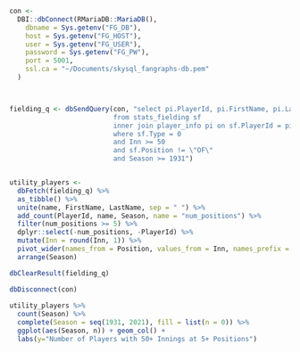 ```r


con <-
  DBI::dbConnect(RMariaDB::MariaDB(),
    dbname = Sys.getenv("FG_DB"),
    host = Sys.getenv("FG_HOST"),
    user = Sys.getenv("FG_USER"),
    password = Sys.getenv("FG_PW"),
    port = 5001,
    ssl.ca = "~/Documents/skysql_fangraphs-db.pem"
  )



fielding_q <- dbSendQuery(con, "select pi.PlayerId, pi.FirstName, pi.LastName, Season, sf.Position, Inn 
                          from stats_fielding sf
                          inner join player_info pi on sf.PlayerId = pi.PlayerId
                          where sf.Type = 0
                          and Inn >= 50
                          and sf.Position != \"OF\"
                          and Season >= 1931")


utility_players <-
  dbFetch(fielding_q) %>%
  as_tibble() %>%
  unite(name, FirstName, LastName, sep = " ") %>%
  add_count(PlayerId, name, Season, name = "num_positions") %>%
  filter(num_positions >= 5) %>%
  dplyr::select(-num_positions, -PlayerId) %>%
  mutate(Inn = round(Inn, 1)) %>%
  pivot_wider(names_from = Position, values_from = Inn, names_prefix = "Innings_") %>%
  arrange(Season) 

dbClearResult(fielding_q)

dbDisconnect(con)
  
utility_players %>% 
  count(Season) %>% 
  complete(Season = seq(1931, 2021), fill = list(n = 0)) %>% 
  ggplot(aes(Season, n)) + geom_col() +
  labs(y="Number of Players with 50+ Innings at 5+ Positions") 

```

